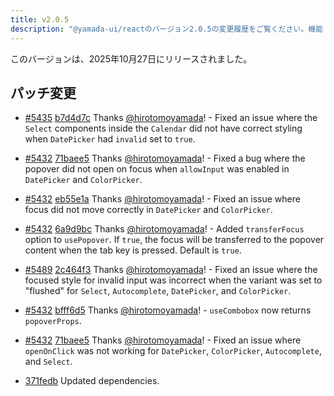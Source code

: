 ```yaml
---
title: v2.0.5
description: "@yamada-ui/reactのバージョン2.0.5の変更履歴をご覧ください。機能・バグ修正・改善点についてご確認ください。"
---
```


このバージョンは、2025年10月27日にリリースされました。

## パッチ変更

- [#5435](https://github.com/yamada-ui/yamada-ui/pull/5435) [b7d4d7c](https://github.com/yamada-ui/yamada-ui/commit/b7d4d7c07fb9f17bd2d3407692350a431b5651ce) Thanks [@hirotomoyamada](https://github.com/hirotomoyamada)! - Fixed an issue where the `Select` components inside the `Calendar` did not have correct styling when `DatePicker` had `invalid` set to `true`.

- [#5432](https://github.com/yamada-ui/yamada-ui/pull/5432) [71baee5](https://github.com/yamada-ui/yamada-ui/commit/71baee56d63f17c847fad6354e4203a0c7a2d72c) Thanks [@hirotomoyamada](https://github.com/hirotomoyamada)! - Fixed a bug where the popover did not open on focus when `allowInput` was enabled in `DatePicker` and `ColorPicker`.

- [#5432](https://github.com/yamada-ui/yamada-ui/pull/5432) [eb55e1a](https://github.com/yamada-ui/yamada-ui/commit/eb55e1ace3557443c32958350de946ba8ae436b5) Thanks [@hirotomoyamada](https://github.com/hirotomoyamada)! - Fixed an issue where focus did not move correctly in `DatePicker` and `ColorPicker`.

- [#5432](https://github.com/yamada-ui/yamada-ui/pull/5432) [6a9d9bc](https://github.com/yamada-ui/yamada-ui/commit/6a9d9bcdbf5b5643d95f5404e9519b3bf415df17) Thanks [@hirotomoyamada](https://github.com/hirotomoyamada)! - Added `transferFocus` option to `usePopover`. If `true`, the focus will be transferred to the popover content when the tab key is pressed. Default is `true`.

- [#5489](https://github.com/yamada-ui/yamada-ui/pull/5489) [2c464f3](https://github.com/yamada-ui/yamada-ui/commit/2c464f3c0b2436e0d03b283d8c3f9576ba38c063) Thanks [@hirotomoyamada](https://github.com/hirotomoyamada)! - Fixed an issue where the focused style for invalid input was incorrect when the variant was set to "flushed" for `Select`, `Autocomplete`, `DatePicker`, and `ColorPicker`.

- [#5432](https://github.com/yamada-ui/yamada-ui/pull/5432) [bfff6d5](https://github.com/yamada-ui/yamada-ui/commit/bfff6d58e71806b24077c3ad4b3a42cf09f32d9d) Thanks [@hirotomoyamada](https://github.com/hirotomoyamada)! - `useCombobox` now returns `popoverProps`.

- [#5432](https://github.com/yamada-ui/yamada-ui/pull/5432) [71baee5](https://github.com/yamada-ui/yamada-ui/commit/71baee56d63f17c847fad6354e4203a0c7a2d72c) Thanks [@hirotomoyamada](https://github.com/hirotomoyamada)! - Fixed an issue where `openOnClick` was not working for `DatePicker`, `ColorPicker`, `Autocomplete`, and `Select`.
- [371fedb](https://github.com/yamada-ui/yamada-ui/commit/371fedbc66a67ee69d2bcc1a51d2b94ebd26d0ab) Updated dependencies.
